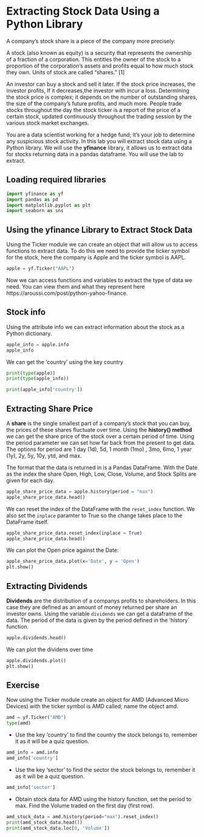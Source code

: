 # Extracting Stock Data Using a Python Library

A company's stock share is a piece of the company more precisely:

A stock (also known as equity) is a security that represents the ownership of a fraction of a corporation. This entitles the owner of the stock to a proportion of the corporation's assets and profits equal to how much stock they own. Units of stock are called "shares." [1]

An investor can buy a stock and sell it later. If the stock price increases, the investor profits, If it decreases,the investor with incur a loss.  Determining the stock price is complex; it depends on the number of outstanding shares, the size of the company's future profits, and much more. People trade stocks throughout the day the stock ticker is a report of the price of a certain stock, updated continuously throughout the trading session by the various stock market exchanges.

You are a data scientist working for a hedge fund; it's your job to determine any suspicious stock activity. In this lab you will extract stock data using a Python library. We will use the **yfinance** library, it allows us to extract data for stocks returning data in a pandas dataframe. You will use the lab to extract.

## Loading required libraries

```python
import yfinance as yf
import pandas as pd
import matplotlib.pyplot as plt
import seaborn as sns
```


## Using the yfinance Library to Extract Stock Data

Using the Ticker module we can create an object that will allow us to access functions to extract data. To do this we need to provide the ticker symbol for the stock, here the company is Apple and the ticker symbol is AAPL.

```python
apple = yf.Ticker("AAPL")
```

Now we can access functions and variables to extract the type of data we need. You can view them and what they represent here https://aroussi.com/post/python-yahoo-finance.


## Stock info

Using the attribute info we can extract information about the stock as a Python dictionary.

```python
apple_info = apple.info
apple_info
```

We can get the 'country' using the key country

```python
print(type(apple))
print(type(apple_info))

print(apple_info['country'])
```


## Extracting Share Price

A **share** is the single smallest part of a company's stock that you can buy, the prices of these shares fluctuate over time. Using the **history() method** we can get the share price of the stock over a certain period of time. Using the period parameter we can set how far back from the present to get data. The options for period are 1 day (1d), 5d, 1 month (1mo) , 3mo, 6mo, 1 year (1y), 2y, 5y, 10y, ytd, and max.

The format that the data is returned in is a Pandas DataFrame. With the Date as the index the share Open, High, Low, Close, Volume, and Stock Splits are given for each day.

```python
apple_share_price_data = apple.history(period = "max")
apple_share_price_data.head()
```
We can reset the index of the DataFrame with the `reset_index` function. We also set the `inplace` paramter to True so the change takes place to the DataFrame itself.

```python
apple_share_price_data.reset_index(inplace = True)
apple_share_price_data.head()
```

We can plot the Open price against the Date:

```python
apple_share_price_data.plot(x='Date', y = 'Open')
plt.show()
```

## Extracting Dividends

**Dividends** are the distribution of a companys profits to shareholders. In this case they are defined as an amount of money returned per share an investor owns. Using the variable `dividends` we can get a dataframe of the data. The period of the data is given by the period defined in the 'history` function.

```python
apple.dividends.head()
```

We can plot the dividens over time

```python
apple.dividends.plot()
plt.show()
```

## Exercise

Now using the Ticker module create an object for AMD (Advanced Micro Devices) with the ticker symbol is AMD called; name the object amd.

```python
amd = yf.Ticker("AMD")
type(amd)
```

- Use the key 'country' to find the country the stock belongs to, remember it as it will be a quiz question.

```python
amd_info = amd.info
amd_info['country']
```

- Use the key 'sector' to find the sector the stock belongs to, remember it as it will be a quiz question.

```python
amd_info['sector']
```

- Obtain stock data for AMD using the history function, set the period to max. Find the Volume traded on the first day (first row).

```python
amd_stock_data = amd.history(period="max").reset_index()
print(amd_stock_data.head())
print(amd_stock_data.loc[0, 'Volume'])
```


